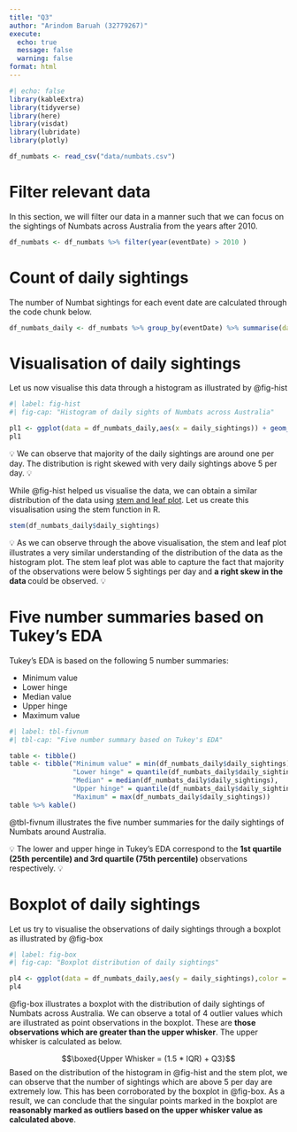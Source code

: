 ```yaml
---
title: "Q3"
author: "Arindom Baruah (32779267)"
execute: 
  echo: true
  message: false
  warning: false
format: html
---
```




```r
#| echo: false
library(kableExtra)
library(tidyverse)
library(here)
library(visdat)
library(lubridate)
library(plotly)
```

```r

df_numbats <- read_csv("data/numbats.csv")

```
# Filter relevant data

In this section, we will filter our data in a manner such that we can focus on the sightings of Numbats across Australia from the years after 2010.

```r
df_numbats <- df_numbats %>% filter(year(eventDate) > 2010 )
```

# Count of daily sightings

The number of Numbat sightings for each event date are calculated through the code chunk below.

```r
df_numbats_daily <- df_numbats %>% group_by(eventDate) %>% summarise(daily_sightings = n())
```


# Visualisation of daily sightings

Let us now visualise this data through a histogram as illustrated by @fig-hist

```r
#| label: fig-hist
#| fig-cap: "Histogram of daily sights of Numbats across Australia"

pl1 <- ggplot(data = df_numbats_daily,aes(x = daily_sightings)) + geom_histogram(fill = 'cornsilk',color = 'black') + labs(x = "Number of sightings per day",y = "Frequency of observations") + theme_classic()
pl1
```
<div class="alert alert-block alert-success">
💡 We can observe that majority of the daily sightings are around one per day. The distribution is right skewed with very daily sightings above 5 per day. 💡 </div>

While @fig-hist helped us visualise the data, we can obtain a similar distribution of the data using [stem and leaf plot](https://en.wikipedia.org/wiki/Stem-and-leaf_display). Let us create this visualisation using the stem function in R.

```r
stem(df_numbats_daily$daily_sightings)
```

<div class="alert alert-block alert-warning">
💡 As we can observe through the above visualisation, the stem and leaf plot illustrates a very similar understanding of the distribution of the data as the histogram plot. The stem leaf plot was able to capture the fact that majority of the observations were below 5 sightings per day and <strong> a right skew in the data </strong> could be observed. 💡 </div>


# Five number summaries based on Tukey's EDA

Tukey's EDA is based on the following 5 number summaries:

- Minimum value 
- Lower hinge 
- Median value  
- Upper hinge
- Maximum value

```r
#| label: tbl-fivnum
#| tbl-cap: "Five number summary based on Tukey's EDA" 

table <- tibble()
table <- tibble("Minimum value" = min(df_numbats_daily$daily_sightings),
                "Lower hinge" = quantile(df_numbats_daily$daily_sightings,0.25),
                "Median" = median(df_numbats_daily$daily_sightings),
                "Upper hinge" = quantile(df_numbats_daily$daily_sightings,0.75),
                "Maximum" = max(df_numbats_daily$daily_sightings))
table %>% kable()
```

@tbl-fivnum illustrates the five number summaries for the daily sightings of Numbats around Australia.

<div class="alert alert-block alert-success">
💡 The lower and upper hinge in Tukey's EDA correspond to the <b> 1st quartile (25th percentile) and 3rd quartile (75th percentile) </b> observations respectively. 💡 </div>


# Boxplot of daily sightings

Let us try to visualise the observations of daily sightings through a boxplot as illustrated by @fig-box

```r
#| label: fig-box
#| fig-cap: "Boxplot distribution of daily sightings"

pl4 <- ggplot(data = df_numbats_daily,aes(y = daily_sightings),color = 'black') + geom_boxplot() + labs(y = "Daily sightings") + theme_classic()
pl4
```

@fig-box illustrates a boxplot with the distribution of daily sightings of Numbats across Australia. We can observe a total of 4 outlier values which are illustrated as point observations in the boxplot. These are __those observations which are greater than the upper whisker__. The upper whisker is calculated as below.

$$\boxed{Upper Whisker = (1.5 * IQR) + Q3}$$
Based on the distribution of the histogram in @fig-hist and the stem plot, we can observe that the number of sightings which are above 5 per day are extremely low. This has been corroborated by the boxplot in @fig-box. As a result, we can conclude that the singular points marked in the boxplot are __reasonably marked as outliers based on the upper whisker value as calculated above__.
